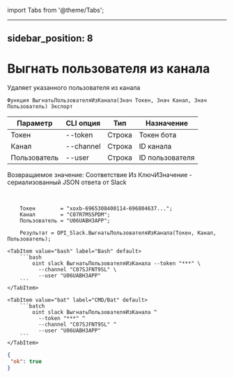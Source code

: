 ﻿import Tabs from '@theme/Tabs';

---
sidebar_position: 8
---

# Выгнать пользователя из канала
 Удаляет указанного пользователя из канала



`Функция ВыгнатьПользователяИзКанала(Знач Токен, Знач Канал, Знач Пользователь) Экспорт`

  | Параметр | CLI опция | Тип | Назначение |
  |-|-|-|-|
  | Токен | --token | Строка | Токен бота |
  | Канал | --channel | Строка | ID канала |
  | Пользователь | --user | Строка | ID пользователя |

  
  Возвращаемое значение:   Соответствие Из КлючИЗначение - сериализованный JSON ответа от Slack

<br/>




```bsl title="Пример кода"
    Токен        = "xoxb-6965308400114-696804637...";
    Канал        = "C07R7MSSPDM";
    Пользователь = "U06UABH3APP";

    Результат = OPI_Slack.ВыгнатьПользователяИзКанала(Токен, Канал, Пользователь);
```
    

 <Tabs>
  
    <TabItem value="bash" label="Bash" default>
        ```bash
            oint slack ВыгнатьПользователяИзКанала --token "***" \
              --channel "C07SJFNT9SL" \
              --user "U06UABH3APP"
        ```
    </TabItem>
  
    <TabItem value="bat" label="CMD/Bat" default>
        ```batch
            oint slack ВыгнатьПользователяИзКанала ^
              --token "***" ^
              --channel "C07SJFNT9SL" ^
              --user "U06UABH3APP"
        ```
    </TabItem>
</Tabs>


```json title="Результат"
{
 "ok": true
}
```
